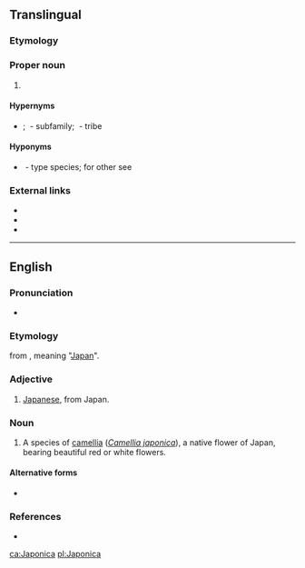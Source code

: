 {{also|japonica}}
==Translingual==
{{rfi|lang=mul}}
===Etymology===
{{rfelite|mul}}
===Proper noun===
{{taxoninfl|i=1|g=f}}

# {{taxon|genus|family|Lycaenidae|}}

====Hypernyms====
* {{sense|genus}} {{Lycaenidae Hypernyms}}; ''{{taxlink|Theclinae|subfamily|ver=170504}}''&nbsp;- subfamily; ''{{taxlink|Theclini|tribe|ver=170504}}''&nbsp;- tribe

====Hyponyms====
* {{sense|genus}} {{taxlink|Japonica saepestriata|species|ver=170504}}&nbsp;- type species; for other see {{specieslite|i=1}}

===External links===
* {{pedia|Japonica (butterfly)|'''''Japonica''''' (butterfly)}}
* {{specieslite|i=1}}
* {{comcatlite|i=1}}

----

==English==

===Pronunciation===
* {{a|US}} {{IPA|/dʒə.ˈpɑn.ɪ.ˌkə/|lang=en}}

===Etymology===
{{etyl|NL.|en}} from {{m|la|Japonia}}, meaning "[[Japan]]".

===Adjective===
{{en-adj|-}}

# [[Japanese]], from Japan.

===Noun===
{{en-noun|-}}

# {{lb|en|dated}} A species of [[camellia]] (''[[Camellia japonica]]''), a native flower of Japan, bearing beautiful red or white flowers.

====Alternative forms====
* {{l|en|japonica}}

===References===
* {{R:Webster 1913}}

[[ca:Japonica]]
[[pl:Japonica]]